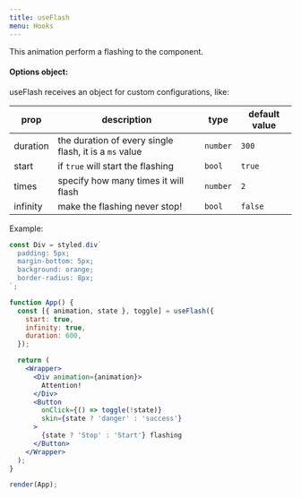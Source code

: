 ```yaml
---
title: useFlash
menu: Hooks
---
```


This animation perform a flashing to the component.

#### Options object:

useFlash receives an object for custom configurations, like:

<!-- prettier-ignore -->
| **prop** | **description** | **type** | **default value** |
| ------------- | --------------- | ----------------- | ---- |
| duration | the duration of every single flash, it is a `ms` value | `number` | `300` |
| start | if `true` will start the flashing | `bool` | `true` |
| times | specify how many times it will flash | `number` | `2` |
| infinity | make the flashing never stop! | `bool` | `false` |

Example:

```jsx react-live=true noInline fileName=flash.jsx
const Div = styled.div`
  padding: 5px;
  margin-bottom: 5px;
  background: orange;
  border-radius: 8px;
`;

function App() {
  const [{ animation, state }, toggle] = useFlash({
    start: true,
    infinity: true,
    duration: 600,
  });

  return (
    <Wrapper>
      <Div animation={animation}>
        Attention!
      </Div>
      <Button
        onClick={() => toggle(!state)}
        skin={state ? 'danger' : 'success'}
      >
        {state ? 'Stop' : 'Start'} flashing
      </Button>
    </Wrapper>
  );
}

render(App);
```
